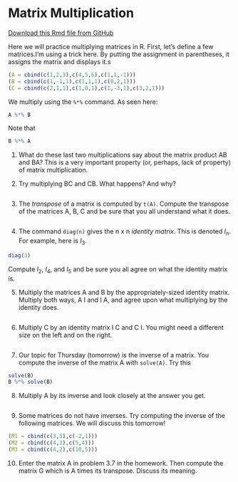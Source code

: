 # Matrix Multiplication

[Download this Rmd file from GitHub](https://github.com/Tom-Halverson/math236_s21/blob/main/03-matrix-multiplication.Rmd)


Here we will practice multiplying matrices in R. First, let's define a few matrices.I'm using a trick here. By putting the assignment in parentheses, it assigns the matrix and displays it.s
```r
(A = cbind(c(1,2,3),c(4,5,6),c(1,1,-1)))
(B = cbind(c(1,-1,1),c(1,1,1),c(0,2,1)))
(C = cbind(c(2,1,1),c(1,0,1),c(1,-3,1),c(3,2,1)))
```
We multiply using the `%*%` command. As seen here:

```r
A %*% B
```

Note that 
```r
B %*% A
```
1. What do these last two multiplications say about the matrix product AB and BA? This is a very important property (or, perhaps, lack of property) of matrix multiplication.

2. Try multiplying BC and CB. What happens? And why?

```r

```

3. The *transpose* of a matrix is computed by `t(A)`. Compute the transpose of the matrices A, B, C and be sure that you all understand what it does. 

```r

```

4. The command `diag(n)` gives the n x n *identity matrix*. This is denoted $I_n$. For example, here is $I_3$. 
```r
diag(3)
```
Compute $I_2$, $I_4$, and $I_5$ and be sure you all agree on what the identity matrix is. 

5. Multiply the matrices A and B by the appropriately-sized identity matrix. Multiply  both ways, A I and I A, and agree upon what multiplying by the identity does.

```r

```

6. Multiply C by an identity matrix I C and C I. You might need a different size on the left and on the right.

```r

```

7. Our topic for Thursday (tomorrow) is the inverse of a matrix. You  compute the inverse of the matrix A  with `solve(A)`. Try this
```r
solve(B)
B %*% solve(B)
```

8. Multiply A by its inverse and look closely at the answer you get. 

```r

```

9. Some matrices do not have inverses. Try computing the inverse of the following matrices. We will discuss this tomorrow!

```r
(M1 = cbind(c(3,5),c(-2,1)))
(M2 = cbind(c(4,3),c(5,4)))
(M3 = cbind(c(4,2),c(10,5)))
```

10. Enter the matrix A in problem 3.7 in the homework. Then compute the matrix G which is A times its transpose. Discuss its meaning.

